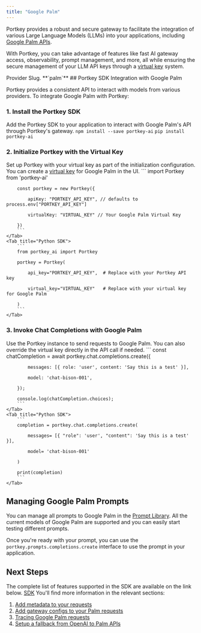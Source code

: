 ```yaml
---
title: "Google Palm"
---
```


Portkey provides a robust and secure gateway to facilitate the integration of various Large Language Models (LLMs) into your applications, including [Google Palm APIs](https://developers.generativeai.google/guide/palm%5Fapi%5Foverview).

With Portkey, you can take advantage of features like fast AI gateway access, observability, prompt management, and more, all while ensuring the secure management of your LLM API keys through a [virtual key](/docs/product/ai-gateway/virtual-keys) system.

<Note>
Provider Slug. **`palm`**
</Note>
## Portkey SDK Integration with Google Palm

Portkey provides a consistent API to interact with models from various providers. To integrate Google Palm with Portkey:

### 1\. Install the Portkey SDK

Add the Portkey SDK to your application to interact with Google Palm's API through Portkey's gateway.
<Tabs>
    <Tab title="NodeJS">
        ```
        npm install --save portkey-ai
        ```
    </Tab>
    <Tab title="Python">
        ```
        pip install portkey-ai
        ```
    </Tab>

  </Tabs>



### 2\. Initialize Portkey with the Virtual Key

Set up Portkey with your virtual key as part of the initialization configuration. You can create a [virtual key](/docs/product/ai-gateway/virtual-keys) for Google Palm in the UI.
<Tabs>
    <Tab title="NodeJS SDK">
        ```
        import Portkey from 'portkey-ai'


        const portkey = new Portkey({

            apiKey: "PORTKEY_API_KEY", // defaults to process.env["PORTKEY_API_KEY"]

            virtualKey: "VIRTUAL_KEY" // Your Google Palm Virtual Key

        })
        ```
    </Tab>
    <Tab title="Python SDK">
        ```
        from portkey_ai import Portkey

        portkey = Portkey(

            api_key="PORTKEY_API_KEY",  # Replace with your Portkey API key

            virtual_key="VIRTUAL_KEY"   # Replace with your virtual key for Google Palm

        )
        ```
    </Tab>

  </Tabs>




### **3\. Invoke Chat Completions with** Google Palm

Use the Portkey instance to send requests to Google Palm. You can also override the virtual key directly in the API call if needed.
<Tabs>
    <Tab title="NodeJS SDK">
        ```
        const chatCompletion = await portkey.chat.completions.create({

            messages: [{ role: 'user', content: 'Say this is a test' }],

            model: 'chat-bison-001',

        });

        console.log(chatCompletion.choices);
        ```
    </Tab>
    <Tab title="Python SDK">
        ```
        completion = portkey.chat.completions.create(

            messages= [{ "role": 'user', "content": 'Say this is a test' }],

            model= 'chat-bison-001'

        )

        print(completion)
        ```
    </Tab>

</Tabs>


## Managing Google Palm Prompts

You can manage all prompts to Google Palm in the [Prompt Library](/docs/product/prompt-library). All the current models of Google Palm are supported and you can easily start testing different prompts.

Once you're ready with your prompt, you can use the `portkey.prompts.completions.create` interface to use the prompt in your application.

## Next Steps

The complete list of features supported in the SDK are available on the link below.
<Info>
[SDK](/docs/api-reference/portkey-sdk-client)
</Info>
You'll find more information in the relevant sections:

1. [Add metadata to your requests](/docs/product/observability/metadata)
2. [Add gateway configs to your Palm requests](/docs/product/ai-gateway/configs)
3. [Tracing Google Palm requests](/docs/product/observability/traces)
4. [Setup a fallback from OpenAI to Palm APIs](/docs/product/ai-gateway/fallbacks)
